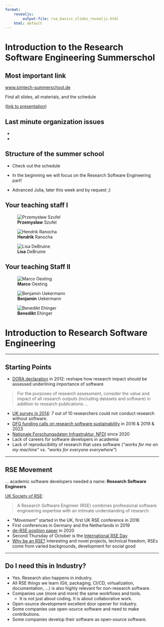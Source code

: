 ```yaml
---
format: 
    revealjs:
        output-file: rse_basics_slides_revealjs.html
    html: default
---
```


# Introduction to the Research Software Engineering Summerschol

## Most important link

[www.simtech-summerschool.de](https://www.simtech-summerschool.de)

Find all slides, all materials, and the schedule

([link to presentation](rse_basics_slides_revealjs.html))

## Last minute organization issues

-   

-   

## Structure of the summer school

-   Check out the schedule

-   In the beginning we will focus on the Research Software Engineering part!

-   Advanced Julia, later this week and by request ;)

## Your teaching staff I



::: {layout-ncol=3 }
![**Przemysław** Szufel](https://www.simtech.uni-stuttgart.de/img/events/Summer-School/przemyslaw_szufel_2.jpg)


![**Hendrik** Ranocha](https://www.simtech.uni-stuttgart.de/img/events/Summer-School/Hendrik-Ranocha-University-of-Hamburg.jpg)

![**Lisa** DeBruine](https://www.simtech.uni-stuttgart.de/img/events/Summer-School/Lisa-DeBruine-University-of-Glasgow.jpg)
:::

## Your teaching Staff II
::: {layout-ncol=3 }

![**Marco** Oesting](https://www.isa.uni-stuttgart.de/img/oesting/oesting_foto_r.jpg)


![**Benjamin** Uekermann](https://www.simtech.uni-stuttgart.de/img/people/Ueckermann.JPG)

![**Benedikt** Ehinger](https://www.vis.uni-stuttgart.de/img/staff/Ehinger_Benedikt.jpg?__scale=h:30)

:::


<!-- ## Your social team -->

<!-- ## Your admin team -->

# Introduction to Research Software Engineering

------------------------------------------------------------------------

## Starting Points

-   [DORA declaration](https://sfdora.org/) in 2012: reshape how research impact should be assessed underlining importance of software

> For the purposes of research assessment, consider the value and impact of all research outputs (including datasets and software) in addition to research publications ...

-   [UK survey in 2014](https://zenodo.org/record/1183562): 7 out of 10 researchers could not conduct research without software.
-   [DFG funding calls on research software sustainability](https://www.dfg.de/en/research_funding/programmes/infrastructure/lis/funding_opportunities/call_proposal_software/) in 2016 & 2019 & 2023
-   [Nationale Forschungsdaten Infrastruktur, NFDI](https://www.nfdi.de/?lang=en) since 2020
-   Lack of careers for software developers in academia
-   Lack of reproducibility of research that uses software (*"works for me on my machine"* vs. *"works for everyone everywhere"*)

------------------------------------------------------------------------

## RSE Movement

... academic software developers needed a name: **Research Software Engineers**

[UK Society of RSE](https://society-rse.org/):

> A Research Software Engineer (RSE) combines professional software engineering expertise with an intimate understanding of research.

-   *"Movement"* started in the UK, first UK RSE conference in 2016
-   First conferences in Germany and the Netherlands in 2019
-   [de-RSE position paper](https://f1000research.com/articles/9-295/v2) in 2020
-   Second Thursday of October is the [International RSE Day](https://researchsoftware.org/council/intl-rse-day.html)
-   [Why be an RSE?](https://researchit.blogs.bristol.ac.uk/2021/10/14/international-rse-day-why-be-an-rse/) Interesting and novel projects, technical freedom, RSEs come from varied backgrounds, development for social good

------------------------------------------------------------------------

## Do I need this in Industry?

-   Yes. Research also happens in industry.
-   All RSE things we learn (Git, packaging, CI/CD, virtualization, documentation, ...) is also highly relevant for non-research software.
-   Companies use (more and more) the same workflows and tools.
    -   It is not just about coding. It is about collaborative work.
-   Open-source development excellent door opener for industry.
-   Some companies use open-source software and need to make contributions.
-   Some companies develop their software as open-source software.